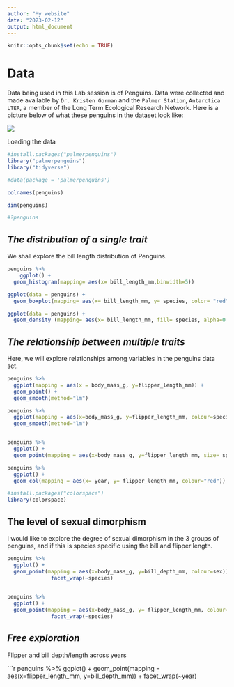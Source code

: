 ```yaml
---
author: "My website"
date: "2023-02-12"
output: html_document
---
```


```r
knitr::opts_chunk$set(echo = TRUE)
```

# Data

Data being used in this Lab session is of Penguins. Data were collected and made available by `Dr. Kristen Gorman` and the `Palmer Station`, `Antarctica LTER`, a member of the Long Term Ecological Research Network. Here is a picture below of what these penguins in the dataset look like:

![](https://www.gabemednick.com/post/penguin/featured_hu23a2ff6767279debab043a6c8f0a6157_878472_720x0_resize_lanczos_2.png)

Loading the data

```r
#install.packages("palmerpenguins")
library("palmerpenguins")
library("tidyverse")

#data(package = 'palmerpenguins')

colnames(penguins)

dim(penguins)

#?penguins
```

## *The distribution of a single trait*

We shall explore the bill length distribution of Penguins. 

```r

penguins %>%
    ggplot() + 
  geom_histogram(mapping= aes(x= bill_length_mm,binwidth=5))

ggplot(data = penguins) + 
  geom_boxplot(mapping= aes(x= bill_length_mm, y= species, color= "red"))

ggplot(data = penguins) + 
  geom_density (mapping= aes(x= bill_length_mm, fill= species, alpha=0.5))

```

## *The relationship between multiple traits*

Here, we will explore relationships among variables in the penguins data set.

```r

penguins %>%
  ggplot(mapping = aes(x = body_mass_g, y=flipper_length_mm)) +
  geom_point() +
  geom_smooth(method="lm")

penguins %>% 
  ggplot(mapping = aes(x=body_mass_g, y=flipper_length_mm, colour=species)) +
  geom_smooth(method="lm") 


penguins %>%
  ggplot() + 
  geom_point(mapping = aes(x=body_mass_g, y=flipper_length_mm, size= species), shape= 10) 

penguins %>%
  ggplot() + 
  geom_col(mapping = aes(x= year, y= flipper_length_mm, colour="red")) 

#install.packages("colorspace")
library(colorspace)

```


## The level of sexual dimorphism
I would like to explore the degree of sexual dimorphism in the 3 groups of penguins, and if this is species specific using the bill and flipper length.

```r
penguins %>%
  ggplot() +
  geom_point(mapping = aes(x=body_mass_g, y=bill_depth_mm, colour=sex)) +
              facet_wrap(~species)
  

penguins %>%
  ggplot() +
  geom_point(mapping = aes(x=body_mass_g, y= flipper_length_mm, colour=sex)) +
              facet_wrap(~species)

```

## *Free exploration*

Flipper and bill depth/length across years

```r

penguins %>%
  ggplot() +
geom_point(mapping = aes(x=flipper_length_mm, y=bill_depth_mm))  +
  facet_wrap(~year) 
  


